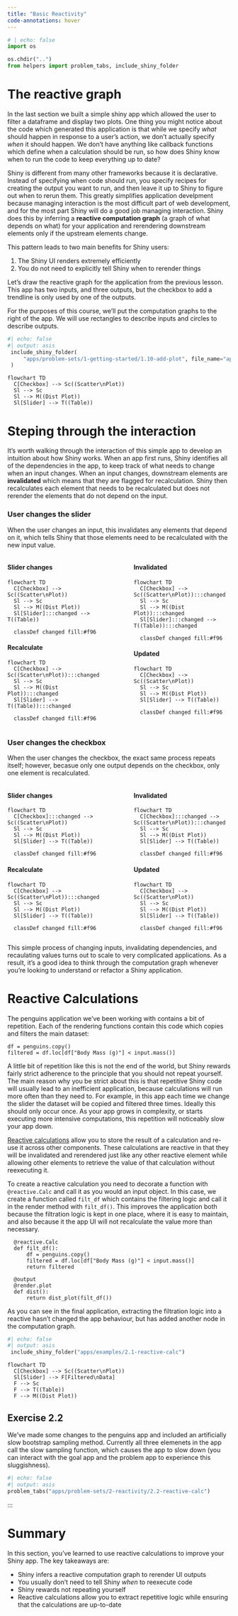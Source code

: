 ```yaml
---
title: "Basic Reactivity"
code-annotations: hover
---
```

```python
# | echo: false
import os

os.chdir("..")
from helpers import problem_tabs, include_shiny_folder
```
# The reactive graph

In the last section we built a simple shiny app which allowed the user to filter a dataframe and display two plots.
One thing you might notice about the code which generated this application is that while we specify _what_ should happen in response to a user's action, we don't actually specify _when_ it should happen. 
We don't have anything like callback functions which define when a calculation should be run, so how does Shiny know when to run the code to keep everything up to date?

Shiny is different from many other frameworks because it is declarative. 
Instead of specifying when code should run, you specify recipes for creating the output you want to run, and then leave it up to Shiny to figure out when to rerun them. 
This greatly simplifies application develpment because managing interaction is the most difficult part of web development, and for the most part Shiny will do a good job managing interaction.
Shiny does this by inferring a **reactive computation graph** (a graph of what depends on what) for your application and rerendering downstream elements only if the upstream elements change.

This pattern leads to two main benefits for Shiny users:

1) The Shiny UI renders extremely efficiently
2) You do not need to explicitly tell Shiny when to rerender things


Let's draw the reactive graph for the application from the previous lesson. 
This app has two inputs, and three outputs, but the checkbox to add a trendline is only used by one of the outputs.

For the purposes of this course, we'll put the computation graphs to the right of the app. We will use rectangles to describe inputs and circles to describe outputs.

:::: {.grid .column-screen-inset}
::: {.g-col-12 .g-col-md-9}
```python
#| echo: false
#| output: asis  
 include_shiny_folder(
     "apps/problem-sets/1-getting-started/1.10-add-plot", file_name="app-solution.py", exclusions=["app.py"]
 )
```
:::

::: {.g-col-12 .g-col-md-3 #vcenter}
```mermaid
flowchart TD
  C[Checkbox] --> Sc((Scatter\nPlot))
  Sl --> Sc 
  Sl --> M((Dist Plot))
  Sl[Slider] --> T((Table))
```
:::
::::

# Steping through the interaction

It's worth walking through the interaction of this simple app to develop an intuition about how Shiny works. 
When an app first runs, Shiny identifies all of the dependencies in the app, to keep track of what needs to change when an input changes. 
When an input changes, downstream elements are **invalidated** which means that they are flagged for recalculation. 
Shiny then recalculates each element that needs to be recalculated but does not rerender the elements that do not depend on the input. 

### User changes the slider

When the user changes an input, this invalidates any elements that depend on it, which tells Shiny that those elements need to be recalculated with the new input value. 

:::: {.columns}
::: {.column width="45%"}
#### Slider changes
```mermaid
flowchart TD
  C[Checkbox] --> Sc((Scatter\nPlot))
  Sl --> Sc 
  Sl --> M((Dist Plot))
  Sl[Slider]:::changed --> T((Table))
  
  classDef changed fill:#f96
```

#### Recalculate
```mermaid
flowchart TD
  C[Checkbox] --> Sc((Scatter\nPlot)):::changed
  Sl --> Sc 
  Sl --> M((Dist Plot)):::changed
  Sl[Slider] --> T((Table)):::changed
  
  classDef changed fill:#f96
```
:::

::: {.column width="5%"}
<!-- empty column to create gap -->
:::

::: {.column width="45%"}
#### Invalidated

```mermaid
flowchart TD
  C[Checkbox] --> Sc((Scatter\nPlot)):::changed
  Sl --> Sc 
  Sl --> M((Dist Plot)):::changed
  Sl[Slider]:::changed --> T((Table)):::changed
  
  classDef changed fill:#f96
```

#### Updated
```mermaid
flowchart TD
  C[Checkbox] --> Sc((Scatter\nPlot))
  Sl --> Sc 
  Sl --> M((Dist Plot))
  Sl[Slider] --> T((Table))
  
  classDef changed fill:#f96
```
:::
::::

### User changes the checkbox

When the user changes the checkbox, the exact same process repeats itself; however, becasue only one output depends on the checkbox, only one element is recalculated.

:::: {.columns}
::: {.column width="45%"}
#### Slider changes
```mermaid
flowchart TD
  C[Checkbox]:::changed --> Sc((Scatter\nPlot))
  Sl --> Sc 
  Sl --> M((Dist Plot))
  Sl[Slider] --> T((Table))
  
  classDef changed fill:#f96
```

#### Recalculate
```mermaid
flowchart TD
  C[Checkbox] --> Sc((Scatter\nPlot)):::changed
  Sl --> Sc 
  Sl --> M((Dist Plot))
  Sl[Slider] --> T((Table))
  
  classDef changed fill:#f96
```
:::

::: {.column width="5%"}
<!-- empty column to create gap -->
:::

::: {.column width="45%"}
#### Invalidated

```mermaid
flowchart TD
  C[Checkbox]:::changed --> Sc((Scatter\nPlot)):::changed
  Sl --> Sc 
  Sl --> M((Dist Plot))
  Sl[Slider] --> T((Table))
  
  classDef changed fill:#f96
```

#### Updated
```mermaid
flowchart TD
  C[Checkbox] --> Sc((Scatter\nPlot))
  Sl --> Sc 
  Sl --> M((Dist Plot))
  Sl[Slider] --> T((Table))
  
  classDef changed fill:#f96
```
:::
::::

This simple process of changing inputs, invalidating dependencies, and recaulating values turns out to scale to very complicated applications. 
As a result, it's a good idea to think through the computation graph whenever you're looking to understand or refactor a Shiny application.

# Reactive Calculations

The penguins application we've been working with contains a bit of repetition.
Each of the rendering functions contain this code which copies and filters the main dataset:

```
df = penguins.copy()
filtered = df.loc[df["Body Mass (g)"] < input.mass()]
```

A little bit of repetition like this is not the end of the world, but Shiny rewards fairly strict adherence to the principle that you should not repeat yourself. 
The main reason why you be strict about this is that repetitive Shiny code will usually lead to an inefficient application, because calculations will run more often than they need to.
For example, in this app each time we change the slider the dataset will be copied and filtered three times. Ideally this should only occur once.
As your app grows in complexity, or starts executing more intensive computations, this repetition will noticeably slow your app down. 

[Reactive calculations](https://shiny.rstudio.com/py/docs/reactive-calculations.html) allow you to store the result of a calculation and re-use it across other components. 
These calculations are reactive in that they will be invalidated and rerendered just like any other reactive element while allowing other elements to retrieve the value of that calculation without reexecuting it. 

To create a reactive calculation you need to decorate a function with `@reactive.Calc` and call it as you would an input object. 
In this case, we create a function called `filt_df` which contains the filtering logic and call it in the render method with `filt_df()`.
This improves the application both because the filtration logic is kept in one place, where it is easy to maintain, and also because it the app UI will not recalculate the value more than necessary. 

```.python
  @reactive.Calc
  def filt_df():
      df = penguins.copy()
      filtered = df.loc[df["Body Mass (g)"] < input.mass()]
      return filtered
  
  @output
  @render.plot
  def dist():
      return dist_plot(filt_df())
```

As you can see in the final application, extracting the filtration logic into a reactive hasn't changed the app behaviour, but has added another node in the computation graph.

:::: {.grid .column-screen-inset}
::: {.g-col-12 .g-col-md-9}
```python
#| echo: false
#| output: asis  
 include_shiny_folder("apps/examples/2.1-reactive-calc")
```
:::

::: {.g-col-12 .g-col-md-3 #vcenter}
```mermaid
flowchart TD
  C[Checkbox] --> Sc((Scatter\nPlot))
  Sl[Slider] --> F[Filtered\nData]
  F --> Sc 
  F --> T((Table))
  F --> M((Dist Plot))

```
:::
::::

## Exercise 2.2

We've made some changes to the penguins app and included an artificially slow bootstrap sampling method. 
Currently all three elemenets in the app call the slow sampling function, which causes the app to slow down (you can interact with the goal app and the problem app to experience this sluggishness).

```python
#| echo: false
#| output: asis  
problem_tabs("apps/problem-sets/2-reactivity/2.2-reactive-calc")
```
:::


# Summary
In this section, you've learned to use reactive calculations to improve your Shiny app. 
The key takeaways are:

- Shiny infers a reactive computation graph to rerender UI outputs
- You usually don't need to tell Shiny _when_ to reexecute code
- Shiny rewards not repeating yourself
- Reactive calculations allow you to extract repetitive logic while ensuring that the calculations are up-to-date